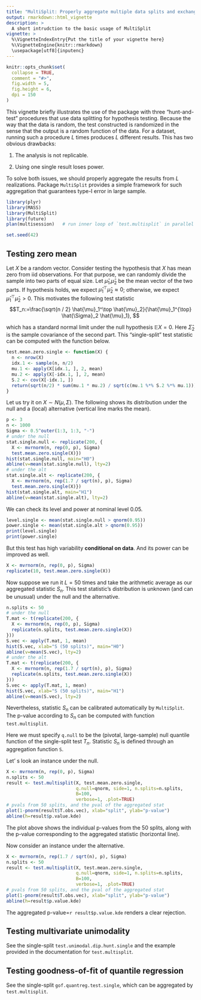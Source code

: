```yaml
---
title: "MultiSplit: Properly aggregate multiple data splits and exchangeable p-values"
output: rmarkdown::html_vignette
description: >
  A short intrudction to the basic usage of MultiSplit
vignette: >
  %\VignetteIndexEntry{Put the title of your vignette here}
  %\VignetteEngine{knitr::rmarkdown}
  \usepackage[utf8]{inputenc}
---
```


```r
knitr::opts_chunk$set(
  collapse = TRUE,
  comment = "#>",
  fig.width = 5, 
  fig.height = 6, 
  dpi = 150
)
```

This vignette briefly illustrates the use of the package with three "hunt-and-test" procedures that use data splitting for hypothesis testing. Because the way that the data is random, the test constructed is randomized in the sense that the output is a random function of the data. For a dataset, running such a procedure $L$ times produces $L$ different results. This has two obvious drawbacks:

1.  The analysis is not replicable.

2.  Using one single result loses power.

To solve both issues, we should properly aggregate the results from $L$ realizations. Package `MultiSplit` provides a simple framework for such aggregation that guarantees type-I error in large sample.

```r
library(plyr)
library(MASS)
library(MultiSplit)
library(future)
plan(multisession)   # run inner loop of `test.multisplit` in parallel

set.seed(42)
```

## Testing zero mean

Let $X$ be a random vector. Consider testing the hypothesis that $X$ has mean zero from iid observations. For that purpose, we can randomly divide the sample into two parts of equal size. Let $\hat{\mu}_1$,$\hat{\mu}_2$ be the mean vector of the two parts. If hypothesis holds, we expect $\hat{\mu}_1^{\top} \hat{\mu}_2 \approx 0$; otherwise, we expect $\hat{\mu}_1^{\top} \hat{\mu}_2 > 0$. This motivates the following test statistic $$T_n:=\frac{\sqrt{n / 2} \hat{\mu}_1^\top  \hat{\mu}_2}{\hat{\mu}_1^{\top} \hat{\Sigma}_2 \hat{\mu}_1}, $$

which has a standard normal limit under the null hypothesis $\mathbb{E} X=0$. Here $\hat{\Sigma}_2$ is the sample covariance of the second part. This "single-split" test statistic can be computed with the function below.

```r
test.mean.zero.single <- function(X) {
  n <- nrow(X)
  idx.1 <- sample(n, n/2)
  mu.1 <- apply(X[idx.1, ], 2, mean)
  mu.2 <- apply(X[-idx.1, ], 2, mean)
  S.2 <- cov(X[-idx.1, ])
  return(sqrt(n/2) * sum(mu.1 * mu.2) / sqrt(c(mu.1 %*% S.2 %*% mu.1)))
}
```

Let us try it on $X \sim N(\mu, \Sigma)$. The following shows its 
distribution under the null and a (local) alternative (vertical line marks the mean).

```r
p <- 3
n <- 1000
Sigma <- 0.5^outer(1:3, 1:3, "-")
# under the null
stat.single.null <- replicate(200, {
  X <- mvrnorm(n, rep(0, p), Sigma)
  test.mean.zero.single(X)})
hist(stat.single.null, main="H0")
abline(v=mean(stat.single.null), lty=2)
# under the alt
stat.single.alt <- replicate(200, {
  X <- mvrnorm(n, rep(1.7 / sqrt(n), p), Sigma)
  test.mean.zero.single(X)})
hist(stat.single.alt, main="H1")
abline(v=mean(stat.single.alt), lty=2)
```

We can check its level and power at nominal level 0.05.

```r
level.single <- mean(stat.single.null > qnorm(0.95))
power.single <- mean(stat.single.alt > qnorm(0.95))
print(level.single)
print(power.single)
```

But this test has high variability **conditional on data**. And its power can be improved as well.

```r
X <- mvrnorm(n, rep(0, p), Sigma)
replicate(10, test.mean.zero.single(X))
```

Now suppose we run it $L=50$ times and take the arithmetic average as our aggregated statistic $S_n$. This test statistic's distribution is unknown (and can be unusual) 
under the null and the alternative.

```r
n.splits <- 50
# under the null
T.mat <- t(replicate(200, {
  X <- mvrnorm(n, rep(0, p), Sigma)
  replicate(n.splits, test.mean.zero.single(X))
}))
S.vec <- apply(T.mat, 1, mean)
hist(S.vec, xlab="S (50 splits)", main="H0")
abline(v=mean(S.vec), lty=2)
# under the alt
T.mat <- t(replicate(200, {
  X <- mvrnorm(n, rep(1.7 / sqrt(n), p), Sigma)
  replicate(n.splits, test.mean.zero.single(X))
}))
S.vec <- apply(T.mat, 1, mean)
hist(S.vec, xlab="S (50 splits)", main="H1")
abline(v=mean(S.vec), lty=2)
```

Nevertheless, statistic $S_n$ can be calibrated automatically by `MultiSplit`. The p-value according to $S_n$ can be computed with function `test.multisplit`.

Here we must specify `q.null` to be the (pivotal, large-sample) null quantile function of the single-split test $T_n$. Statistic $S_n$ is defined through an aggregation function `S`.

Let' s look an instance under the null. 

```r
X <- mvrnorm(n, rep(0, p), Sigma)
n.splits <- 50
result <- test.multisplit(X, test.mean.zero.single, 
                          q.null=qnorm, side=1, n.splits=n.splits, 
                          B=100, 
                          verbose=1, .plot=TRUE)
# pvals from 50 splits, and the pval of the aggregated stat
plot(1-pnorm(result$T.obs.vec), xlab="split", ylab="p-value")
abline(h=result$p.value.kde)
```

The plot above shows the individual p-values from the 50 splits, along with the 
p-value corresponding to the aggregated statistic (horizontal line).

Now consider an instance under the alternative.

```r
X <- mvrnorm(n, rep(1.7 / sqrt(n), p), Sigma)
n.splits <- 50
result <- test.multisplit(X, test.mean.zero.single, 
                          q.null=qnorm, side=1, n.splits=n.splits, 
                          B=100, 
                          verbose=1, .plot=TRUE)
# pvals from 50 splits, and the pval of the aggregated stat
plot(1-pnorm(result$T.obs.vec), xlab="split", ylab="p-value")
abline(h=result$p.value.kde)
```

The aggregated p-value=`r result$p.value.kde` renders a clear rejection.

## Testing multivariate unimodality

See the single-split `test.unimodal.dip.hunt.single` and the example provided in the documentation for `test.multisplit`.

## Testing goodness-of-fit of quantile regression

See the single-split `gof.quantreg.test.single`, which can be aggregated by `test.multisplit`.
